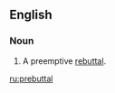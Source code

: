 ==English==

===Noun===
{{en-noun}}

# {{context|buzzword|PR jargon}} A preemptive [[rebuttal]].

[[ru:prebuttal]]